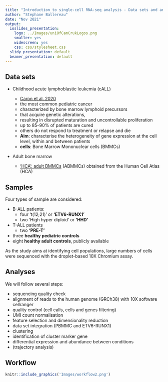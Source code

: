 ```yaml
---
title: "Introduction to single-cell RNA-seq analysis - Data sets and analyses"
author: "Stephane Ballereau"
date: "Nov 2021"
output:
  ioslides_presentation:
    logo: ../Images/uniOfCamCrukLogos.png
    smaller: yes
    widescreen: yes
    css: css/stylesheet.css
  slidy_presentation: default
  beamer_presentation: default
---
```

    
## Data sets

* Childhood acute lymphoblastic leukemia (cALL)
  * [Caron et al. 2020](https://www.nature.com/articles/s41598-020-64929-x)
  * the most common pediatric cancer
  * characterized by bone marrow lymphoid precursors
  * that acquire genetic alterations,
  * resulting in disrupted maturation and uncontrollable proliferation 
  * up to 85–90% of patients are cured
  * others do not respond to treatment or relapse and die
  * **Aim**: characterise the heterogeneity of gene expression at the cell level, within and between patients
  * **cells**: Bone Marrow Mononuclear cells (BMMCs)

* Adult bone marrow

  * ['HCA': adult BMMCs](https://data.humancellatlas.org/explore/projects/cc95ff89-2e68-4a08-a234-480eca21ce79) (ABMMCs) obtained from the Human Cell Atlas (HCA)

## Samples

Four types of sample are considered:

<!--
* eight patients:
  * six B-ALL
    * four 't(12;21)' or 'ETV6-RUNX1'
    * two 'High hyper diploid' or 'HHD'
  * two T-ALL ('PRE-T')
* three healthy pediatric controls
* eight healthy adult controls, publicly available
-->

* B-ALL patients:
  * four 't(12;21)' or **'ETV6-RUNX1'**
  * two 'High hyper diploid' or **'HHD'**
* T-ALL patients
  * two **'PRE-T'**
* three **healthy pediatric controls**
* eight **healthy adult controls**, publicly available

As the study aims at identifying cell populations, large numbers of cells were sequenced with the droplet-based 10X Chromium assay.

## Analyses

We will follow several steps:

* sequencing quality check
* alignment of reads to the human genome (GRCh38) with 10X software cellranger
* quality control (cell calls, cells and genes filtering)
* UMI count normalisation
* feature selection and dimensionality reduction
* data set integration (PBMMC and ETV6-RUNX1)
* clustering
* identification of cluster marker gene
* differential expression and abundance between conditions
* (trajectory analysis)

## Workflow

```r
knitr::include_graphics('Images/workflow2.png')
```

